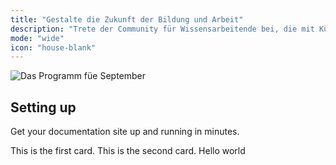 ```yaml
---
title: "Gestalte die Zukunft der Bildung und Arbeit"
description: "Trete der Community für Wissensarbeitende bei, die mit Künstlicher Intelligenz neue Wege gehen."
mode: "wide"
icon: "house-blank"
---
```


![Das Programm füe September](/September-Banner.png)

## Setting up

Get your documentation site up and running in minutes.

<Columns cols={3}>
  <Card title="First card" icon="house-blank" img="/September-Banner.png">
    This is the first card.
  </Card>
  <Card title="Second card" icon="house-blank" horizontal>
    This is the second card.
  </Card>
<Card
  title="Link card" icon="link" href="/development.mdx" arrow="true" cta="Click here" img="/September-Banner.png">
  Hello world
  </Card>
</Columns>

